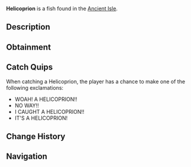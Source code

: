{{FishInfobox
|image          = Helicoprion.png
|rarity         = Mythical
|sea            = First Sea
|location       = [[Ancient Isle]]
|sublocation    = 
|sources        = Fishing Rod
|radar_location = 
|prog_speed     = -70
|xp             = 2500
|weather        = Clear
|time           = 
|season         = 
|bait           = Squid
|base_weight    = 420
|base_value     = 6000
|weight_range   = 170
|base_chance    = 0.03
|base_resil     = 20
}}
'''Helicoprion''' is a {{Rarity|Mythical}} fish found in the [[Ancient Isle]].

== Description ==
{{Description|Helicoprion is a prehistoric shark with a unique, spiral tooth structure, using its powerful jaws to capture prey in the Ancient isles shallow seas.|Bestiary Entry}}

== Obtainment ==
{{Fish Availability|
Ancient Isle/Surrounding Ocean
|top_rods      = 
Leviathan's Fang Rod\23220.99\96903.48;
Ethereal Prism Rod\22077.32\70849.75;
Seraphic Rod\21395.38\72639.57;
No-Life Rod\20386.86\74016.14;
Tempest Rod\20319.67\71999.26;
Resourceful Rod\17651.79\71011.81;
Frog Rod\13410.02\72772.77;
Destiny Rod\17262.99\60286.54;
Free Spirit Rod\19890.07\99677.96;
Rapid Rod\17873.27\93763.79;
Trident Rod\17991.57\90163.75;
Carbon Rod\8878.76\54967.43;
Buddy Bond Rod\8858.99\57165.32;
Rod Of The Forgotten Fang\19302.69\67105.79;
Challenger's Rod\19173.56\71659.95;
Rod Of The Exalted One\16812.78\63166.19;
Rod Of The Depths\16646.16\59672.6;
Zeus Rod\15850.98\59027.47;
Verdant Shear Rod\15731.2\64203.09;
Blazebringer Rod\15681.61\63731.56;
Depthseeker Rod\14697.06\56773.06;
Avalanche Rod\12901.31\49972.88;
Volcanic Rod\12411.76\51272.66;
Steady Rod\4769.03\19436.94
|recommended   = Ethereal Prism Rod
}}

== Catch Quips ==
When catching a Helicoprion, the player has a chance to make one of the following exclamations:
* WOAH! A HELICOPRION!!
* NO WAY!!
* I CAUGHT A HELICOPRION!!
* IT'S A HELICOPRION!

== Change History ==
{{Change History|{{subst:Current Version}}}}

== Navigation ==
{{Fish Navbox|Ancient Isle}}